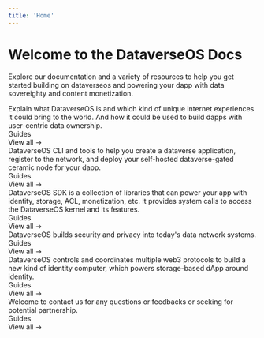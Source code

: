```yaml
---
title: 'Home'
---
```



# Welcome to the DataverseOS Docs

Explore our documentation and a variety of resources to help you get started building on dataverseos and
powering your dapp with data sovereighty and content monetization.

<div className="mt-8">
  <Tabs
    items={[
      '👋 Introduction',
      '🛠️ Create Dataverse App',
      '🧑‍💻 SDK',
      '❓ How it works',
      '🏗️ System Calls',
      '🫶 Support',
    ]}
  >
    <Tab>
      <div className="mb-8">
        Explain what DataverseOS is and which kind of unique internet
        experiences it could bring to the world. And how it could be used to
        build dapps with user-centric data ownership.
      </div>
      <div className="mb-4 text-xl font-bold">Guides</div>
      <Cards num={2}>
        <Card
          title="What is DataverseOS?"
          description="A new kind of identity computer to visualize data files over dApps"
          icon="🏆"
          href="/introduction/"
        />
        <Card
          title="Identity Computer"
          description="Your pesonal computer in the cloud, powered by web3.0 techs, controlled by your identity."
          icon="💻"
          href="/introduction/identity-computer"
        />
        <Card
          title="Data Wallet"
          description="World's distributed solution for safely hold user's Sign-in-with-ethereum signatures"
          icon="💰"
          href="/introduction/data-wallet"
        />
        <Card
          title="DApp Store"
          description="A list of dapps built with DataverseOS SDK"
          icon="📼"
          href="/introduction/ecosystem"
        />
      </Cards>
      <div className="text-right mt-4">
        <Link href="/introduction">View all →</Link>
      </div>
    </Tab>
    <Tab>
      <div className="mb-8">
        DataverseOS CLI and tools to help you create a dataverse application,
        register to the network, and deploy your self-hosted dataverse-gated
        ceramic node for your dapp.
      </div>
      <div className="mb-4 text-xl font-bold">Guides</div>
      <Cards num={2}>
        <Card
          title="create-dataverse-app"
          description="A CLI tool to help you create a dataverse application."
          icon="🧩"
          href="/cli-and-tools"
        />
      </Cards>
      <div className="text-right mt-4">
        <Link href="/cli-and-tools">View all →</Link>
      </div>
    </Tab>
    <Tab>
      <div className="mb-8">
        DataverseOS SDK is a collection of libraries that can power your app
        with identity, storage, ACL, monetization, etc. It provides system calls
        to access the DataverseOS kernel and its features.
      </div>
      <div className="mb-4 text-xl font-bold">Guides</div>
      <Cards num={2}>
        <Card
          title="Quickstart"
          description="Start with our JavaScript SDK in 10 minutes."
          icon="🚀"
          href="/sdk/quickstart"
        />
        <Card
          title="Code examples"
          description="Example applications to demonstrate how to build data apps upon our system."
          icon="📝"
          href="/sdk/code-examples"
        />
      </Cards>
      <div className="text-right mt-4">
        <Link href="/sdk">View all →</Link>
      </div>
    </Tab>
    <Tab>
      <div className="mb-8">
        DataverseOS builds security and privacy into today's data network
        systems.
      </div>
      <div className="mb-4 text-xl font-bold">Guides</div>
      <Cards num={2}>
        <Card
          title="How it works?"
          description="Protect SIWE signatures & data. Control and coordinate multiple web3 protocols"
          icon="🔒"
          href="/how-it-works"
        />
      </Cards>
      <div className="text-right mt-4">
        <Link href="/how-it-works">View all →</Link>
      </div>
    </Tab>
    <Tab>
      <div className="mb-8">
        DataverseOS controls and coordinates multiple web3 protocols to build a
        new kind of identity computer, which powers storage-based dApp around
        identity.
      </div>
      <div className="mb-4 text-xl font-bold">Guides</div>
      <Cards num={2}>
        <Card
          title="Data Wallet"
          description="control and coordinate multiple web3 protocols"
          icon="💵"
          href="/system-calls/data-wallet"
        />
        <Card
          title="System Primitives"
          description="control and coordinate multiple web3 protocols"
          icon="🔖"
          href="/system-calls/primitives"
        />
        <Card
          title="Dapp Table"
          description="control and coordinate multiple web3 protocols"
          icon="🎲"
          href="/system-calls/dapp-table"
        />
        <Card
          title="File System"
          description="control and coordinate multiple web3 protocols"
          icon="🗃️"
          href="/system-calls/file-system"
        />
      </Cards>
      <div className="text-right mt-4">
        <Link href="/system-calls">View all →</Link>
      </div>
    </Tab>
    <Tab>
      <div className="mb-8">
        Welcome to contact us for any questions or feedbacks or seeking for
        potential partnership.
      </div>
      <div className="mb-4 text-xl font-bold">Guides</div>
      <Cards num={2}>
        <Card
          title="FAQ"
          description="Frequently asked questions"
          icon="😼"
          href="/support/faq"
        />
        <Card
          title="Contact"
          description="Welcome to provide us with your feedback or ask any questions you may have"
          icon="💌"
          href="/support/contact"
        />
      </Cards>
      <div className="text-right mt-4">
        <Link href="/how-it-works">View all →</Link>
      </div>
    </Tab>
  </Tabs>
</div>
